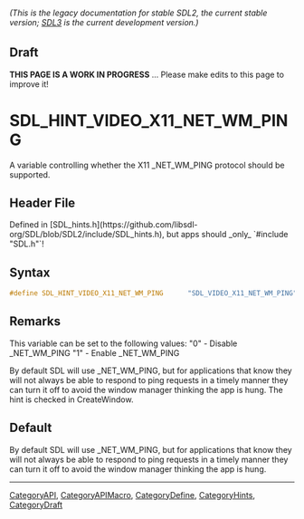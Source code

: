 ====== (This is the legacy documentation for stable SDL2, the current stable version; [https://wiki.libsdl.org/SDL3/ SDL3] is the current development version.) ======

== Draft ==

'''THIS PAGE IS A WORK IN PROGRESS''' ... Please make edits to this page to improve it!


<!-- #*^*^*^*^*See https://wiki.libsdl.org/SGEnumerations for details on editing this page*^*^*^*^* -->
= SDL_HINT_VIDEO_X11_NET_WM_PING =

A variable controlling whether the X11 _NET_WM_PING protocol should be supported.

== Header File ==

Defined in [SDL_hints.h](https://github.com/libsdl-org/SDL/blob/SDL2/include/SDL_hints.h), but apps should _only_ `#include "SDL.h"`!

== Syntax ==

<syntaxhighlight lang='c'>
#define SDL_HINT_VIDEO_X11_NET_WM_PING      "SDL_VIDEO_X11_NET_WM_PING"</syntaxhighlight>

== Remarks ==

This variable can be set to the following values: "0" - Disable
_NET_WM_PING "1" - Enable _NET_WM_PING

By default SDL will use _NET_WM_PING, but for applications that know they
will not always be able to respond to ping requests in a timely manner they
can turn it off to avoid the window manager thinking the app is hung. The
hint is checked in CreateWindow.

== Default ==

By default SDL will use _NET_WM_PING, but for applications that know they will not always be able to respond to ping requests in a timely manner they can turn it off to avoid the window manager thinking the app is hung.

----
[[CategoryAPI]], [[CategoryAPIMacro]], [[CategoryDefine]], [[CategoryHints]], [[CategoryDraft]]
<!-- #See the Style Guide for instructions on editing the footer. -->


